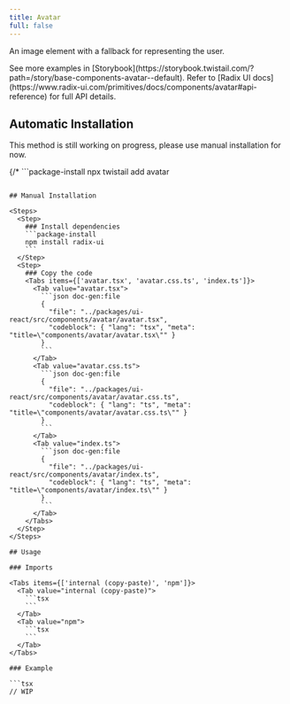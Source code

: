 ```yaml
---
title: Avatar
full: false
---
```


An image element with a fallback for representing the user.

<Callout type='info'>
  See more examples in [Storybook](https://storybook.twistail.com/?path=/story/base-components-avatar--default).
  Refer to [Radix UI docs](https://www.radix-ui.com/primitives/docs/components/avatar#api-reference) for full API details.
</Callout>

## Automatic Installation

<Callout type='warn'>
  This method is still working on progress, please use manual installation for now.
</Callout>

{/* ```package-install
npx twistail add avatar
``` */}

## Manual Installation

<Steps>
  <Step>
    ### Install dependencies
    ```package-install
    npm install radix-ui
    ```
  </Step>
  <Step>
    ### Copy the code
    <Tabs items={['avatar.tsx', 'avatar.css.ts', 'index.ts']}>
      <Tab value="avatar.tsx">
        ```json doc-gen:file
        {
          "file": "../packages/ui-react/src/components/avatar/avatar.tsx",
          "codeblock": { "lang": "tsx", "meta": "title=\"components/avatar/avatar.tsx\"" }
        }
        ```
      </Tab>
      <Tab value="avatar.css.ts">
        ```json doc-gen:file
        {
          "file": "../packages/ui-react/src/components/avatar/avatar.css.ts",
          "codeblock": { "lang": "ts", "meta": "title=\"components/avatar/avatar.css.ts\"" }
        }
        ```
      </Tab>
      <Tab value="index.ts">
        ```json doc-gen:file
        {
          "file": "../packages/ui-react/src/components/avatar/index.ts",
          "codeblock": { "lang": "ts", "meta": "title=\"components/avatar/index.ts\"" }
        }
        ```
      </Tab>
    </Tabs>
  </Step>
</Steps>

## Usage

### Imports

<Tabs items={['internal (copy-paste)', 'npm']}>
  <Tab value="internal (copy-paste)">
    ```tsx
    ```
  </Tab>
  <Tab value="npm">
    ```tsx
    ```
  </Tab>
</Tabs>

### Example

```tsx
// WIP
```
